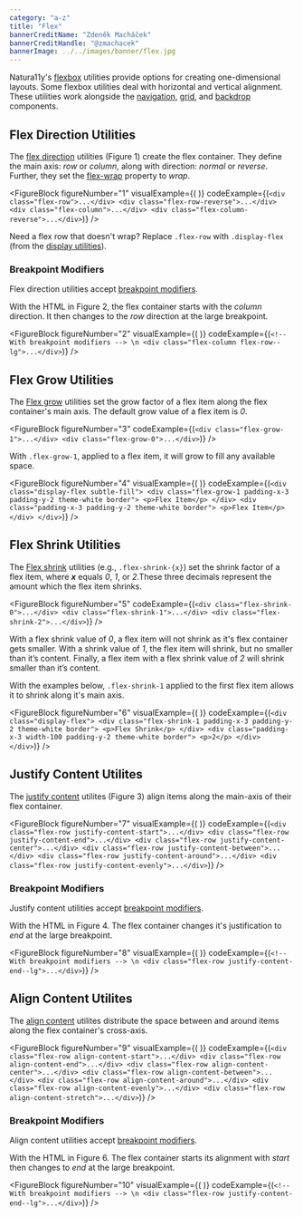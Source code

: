 ```yaml
---
category: "a-z"
title: "Flex"
bannerCreditName: "Zdeněk Macháček"
bannerCreditHandle: "@zmachacek" 
bannerImage: ../../images/banner/flex.jpg
---
```



<TextBlock>

Natura11y's <a href="https://developer.mozilla.org/en-US/docs/Learn/CSS/CSS_layout/Flexbox" target="_blank">flexbox</a> utilities provide options for creating one-dimensional layouts. Some flexbox utilities deal with horizontal and vertical alignment. These utilities work alongside the <a href="/docs/navigation">navigation</a>, <a href="/docs/grids/#css-grid">grid</a>, and <a href="/docs/backdrops">backdrop</a> components.

</TextBlock>

<Divider id="flex-direction-utilities" />

<TextBlock>

## Flex Direction Utilities

The <a href="https://developer.mozilla.org/en-US/docs/Web/CSS/flex-direction">flex direction</a> utilities (Figure 1) create the flex container. They define the main axis: *row* or *column*, along with direction: *normal* or *reverse*. Further, they set the <a href="https://developer.mozilla.org/en-US/docs/Web/CSS/flex-wrap">flex-wrap</a> property to *wrap*.

</TextBlock>

<FigureBlock
    figureNumber="1"
    visualExample={(
        <Direction />
    )}
    codeExample={(`
        <div class="flex-row">...</div>
        <div class="flex-row-reverse">...</div>
        <div class="flex-column">...</div>
        <div class="flex-column-reverse">...</div>
    `)}
/>

<TextBlock>

Need a flex row that doesn't wrap? Replace `.flex-row` with `.display-flex` (from the <a href="/docs/display/">display utilities</a>).

</TextBlock>

<TextBlock>

### Breakpoint Modifiers

Flex direction utilities accept <a href="/docs/breakpoints/#breakpointModifiers">breakpoint modifiers</a>.

With the HTML in Figure 2, the flex container starts with the *column* direction. It then changes to the *row* direction at the large breakpoint.

</TextBlock>

<FigureBlock
    figureNumber="2"
    visualExample={(
        <DirectionBreakpointModifier />
    )}
    codeExample={(`
        <!-- With breakpoint modifiers --> \n
        <div class="flex-column flex-row--lg">...</div>
    `)}
/>

<Divider id="flex-grow-utilities" />

<TextBlock>

## Flex Grow Utilities

The <a href="https://developer.mozilla.org/en-US/docs/Web/CSS/flex-grow" target="_blank">Flex grow</a> utilities set the grow factor of a flex item along the flex container's main axis. The default grow value of a flex item is *0*.

</TextBlock>

<FigureBlock
    figureNumber="3"
    codeExample={(`
        <div class="flex-grow-1">...</div>
        <div class="flex-grow-0">...</div>
    `)}
/>

<TextBlock>

With `.flex-grow-1`, applied to a flex item, it will grow to fill any available space.

</TextBlock>

<FigureBlock
    figureNumber="4"
    visualExample={(
        <Grow />
    )}
    codeExample={(`
        <div class="display-flex subtle-fill">
            <div class="flex-grow-1 padding-x-3 padding-y-2 theme-white border">
                <p>Flex Item</p>
            </div>
            <div class="padding-x-3 padding-y-2 theme-white border">
                <p>Flex Item</p>
            </div>
        </div>
    `)}
/>

<Divider id="flex-shrink-utilities" />

<TextBlock>

## Flex Shrink Utilities

The <a href="https://developer.mozilla.org/en-US/docs/Web/CSS/flex-shrink" target="_blank">Flex shrink</a> utilities (e.g., `.flex-shrink-{x}`) set the shrink factor of a flex item, where <strong>*x*</strong> equals *0*, *1*, or *2*.These three decimals represent the amount which the flex item shrinks.

</TextBlock>

<FigureBlock
    figureNumber="5"
    codeExample={(`
        <div class="flex-shrink-0">...</div>
        <div class="flex-shrink-1">...</div>
        <div class="flex-shrink-2">...</div>
    `)}
/>

<TextBlock>

With a flex shrink value of *0*, a flex item will not shrink as it's flex container gets smaller. With a shrink value of *1*, the flex item will shrink, but no smaller than it’s content. Finally, a flex item with a flex shrink value of *2* will shrink smaller than it’s content.

With the examples below, `.flex-shrink-1` applied to the first flex item allows it to shrink along it's main axis.

</TextBlock>

<FigureBlock
    figureNumber="6"
    visualExample={(
        <Shrink />
    )}
    codeExample={(`
        <div class="display-flex">
            <div class="flex-shrink-1 padding-x-3 padding-y-2 theme-white border">
                <p>Flex Shrink</p>
            </div>
            <div class="padding-x-3 width-100 padding-y-2 theme-white border">
                <p>2</p>
            </div>
        </div>
    `)}
/>

<Divider id="justify-content-utilites" />

<TextBlock>

## Justify Content Utilites

The <a href="https://developer.mozilla.org/en-US/docs/Web/CSS/justify-content" target="_blank">justify content</a> utilites (Figure 3) align items along the main-axis of their flex container.  

</TextBlock>

<FigureBlock
    figureNumber="7"
    visualExample={(
        <JustifyContent />
    )}
    codeExample={(`
        <div class="flex-row justify-content-start">...</div>
        <div class="flex-row justify-content-end">...</div>
        <div class="flex-row justify-content-center">...</div>
        <div class="flex-row justify-content-between">...</div>
        <div class="flex-row justify-content-around">...</div>
        <div class="flex-row justify-content-evenly">...</div>
    `)}
/>

<TextBlock>

### Breakpoint Modifiers

Justify content utilities accept <a href="/docs/breakpoints/#breakpointModifiers">breakpoint modifiers</a>.

With the HTML in Figure 4. The flex container changes it's justification to *end* at the large breakpoint.

</TextBlock>
 
<FigureBlock
    figureNumber="8"
    visualExample={(
        <JustifyContentBreakpointModifier />
    )}
    codeExample={(`
        <!-- With breakpoint modifiers --> \n
        <div class="flex-row justify-content-end--lg">...</div>
    `)}
/>

<Divider id="align-content-utilites" />

<TextBlock>

## Align Content Utilites

The <a href="https://developer.mozilla.org/en-US/docs/Web/CSS/align-content">align content</a> utilites distribute the space between and around items along the flex container's cross-axis.  

</TextBlock>

<FigureBlock
    figureNumber="9"
    visualExample={(
        <AlignContent />
    )}
    codeExample={(`
        <div class="flex-row align-content-start">...</div>
        <div class="flex-row align-content-end">...</div>
        <div class="flex-row align-content-center">...</div>
        <div class="flex-row align-content-between">...</div>
        <div class="flex-row align-content-around">...</div>
        <div class="flex-row align-content-evenly">...</div>
        <div class="flex-row align-content-stretch">...</div>
    `)}
/>

<TextBlock>

### Breakpoint Modifiers

Align content utilities accept <a href="/docs/breakpoints/#breakpointModifiers">breakpoint modifiers</a>.

With the HTML in Figure 6. The flex container starts its alignment with *start* then changes to *end* at the large breakpoint.

</TextBlock>

<FigureBlock
    figureNumber="10"
    visualExample={(
        <AlignContentBreakpointModifier />
    )}
    codeExample={(`
        <!-- With breakpoint modifiers --> \n
        <div class="flex-row justify-content-end--lg">...</div>
    `)}
/>